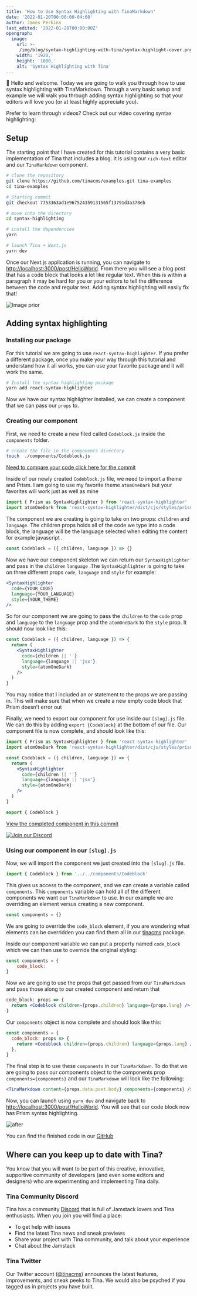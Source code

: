 ```yaml
---
title: 'How to Use Syntax Highlighting with TinaMarkdown'
date: '2022-01-20T00:00:00-04:00'
author: James Perkins
last_edited: '2022-01-20T00:00:00Z'
opengraph:
  image:
    url: >-
     /img/blog/syntax-highlighting-with-tina/syntax-highlight-cover.png
    width: '1920,'
    height: '1080,'
    alt: 'Syntax Highlighting with Tina'
---
```


👋 Hello and welcome. Today we are going to walk you through how to use syntax highlighting with TinaMarkdown. Through a very basic setup and example we will walk you through adding syntax highlighting so that your editors will love you (or at least highly appreciate you).

Prefer to learn through videos? Check out our video covering syntax highlighting:

<Youtube embedSrc="https://www.youtube.com/embed/Qp-7YlGisBM" />

## Setup

The starting point that I have created for this tutorial contains a very basic implementation of Tina that includes a blog. It is using our `rich-text` editor and our `TinaMarkdown` component.

```bash
# clone the repository
git clone https://github.com/tinacms/examples.git tina-examples
cd tina-examples

# Starting commit
git checkout 7753363ad1e967524359131565f13791d3a378eb

# move into the directory
cd syntax-highlighting

# install the dependencies
yarn

# launch Tina + Next.js
yarn dev
```

Once our Next.js application is running, you can navigate to [http://localhost:3000/post/HelloWorld](http://localhost:3000/post/HelloWorld). From there you will see a blog post that has a code block that looks a lot like regular text. When this is within a paragraph it may be hard for you or your editors to tell the difference between the code and regular text. Adding syntax highlighting will easily fix that!

![Image prior](/img/blog/syntax-highlighting-with-tina/before-image.webp)

## Adding syntax highlighting

### Installing our package

For this tutorial we are going to use `react-syntax-highlighter`. If you prefer a different package, once you make your way through this tutorial and understand how it all works, you can use your favorite package and it will work the same.

```bash
# Install the syntax highlighting package
yarn add react-syntax-highlighter
```

Now we have our syntax highlighter installed, we can create a component that we can pass our `props` to.

### Creating our component

First, we need to create a new filed called `Codeblock.js` inside the `components` folder.

```bash
# create the file in the components directory
touch  ./components/Codeblock.js
```

[Need to compare your code click here for the commit](https://github.com/tinacms/examples/commit/cdfbe238aa5510ec699f4b5066daf3dfc5fcb5ae)

Inside of our newly created `Codeblock.js` file, we need to import a theme and Prism. I am going to use my favorite theme `atomOneDark` but your favorites will work just as well as mine

```jsx
import { Prism as SyntaxHighlighter } from 'react-syntax-highlighter'
import atomOneDark from 'react-syntax-highlighter/dist/cjs/styles/prism/material-dark'
```

The component we are creating is going to take on two props: `children` and `language`. The children props holds all of the code we type into a code block, the language will be the language selected when editing the content for example javascript .

```jsx
const Codeblock = ({ children, language }) => {}
```

Now we have our component skeleton we can return our `SyntaxHighlighter` and pass in the `children` `language` .The `SyntaxHighlighter` is going to take on three different props `code`, `language` and `style` for example:

```jsx
<SyntaxHighlighter
  code={YOUR_CODE}
  language={YOUR_LANGUAGE}
  style={YOUR_THEME}
/>
```

So for our component we are going to pass the `children` to the `code` prop and `language` to the `language` prop and the `atomOneDark` to the `style` prop. It should now look like this:

```jsx
const Codeblock = ({ children, language }) => {
  return (
    <SyntaxHighlighter
      code={children || ''}
      language={language || 'jsx'}
      style={atomOneDark}
    />
  )
}
```

You may notice that I included an _or_ statement to the props we are passing in. This will make sure that when we create a new empty code block that Prism doesn’t error out

Finally, we need to export our component for use inside our `[slug].js` file. We can do this by adding `export {Codeblock}` at the bottom of our file. Our component file is now complete, and should look like this:

```jsx
import { Prism as SyntaxHighlighter } from 'react-syntax-highlighter'
import atomOneDark from 'react-syntax-highlighter/dist/cjs/styles/prism/material-dark'

const Codeblock = ({ children, language }) => {
  return (
    <SyntaxHighlighter
      code={children || ''}
      language={language || 'jsx'}
      style={atomOneDark}
    />
  )
}

export { Codeblock }
```

[View the completed component in this commit](https://github.com/tinacms/examples/commit/983d80dd7fa07e29fb0d6802d989e40f260fb95d)

[![Join our Discord](/img/join-discord.png)](https://discord.com/invite/zumN63Ybpf)

### Using our component in our `[slug].js`

Now, we will import the component we just created into the `[slug].js` file.

```jsx
import { Codeblock } from '../../components/Codeblock'
```

This gives us access to the component, and we can create a variable called `components`. This `components` variable can hold all of the different components we want our `TinaMarkdown` to use. In our example we are overriding an element versus creating a new component.

```jsx
const components = {}
```

We are going to override the `code_block` element, if you are wondering what elements can be overridden you can find them all in our [tinacms](https://github.com/tinacms/tinacms) package.

Inside our component variable we can put a property named `code_block` which we can then use to override the original styling:

```jsx
const components = {
    code_block:
}
```

Now we are going to use the props that get passed from our `TinaMarkdown` and pass those along to our created component and return that

```jsx
code_block: props => {
  return <Codeblock children={props.children} language={props.lang} />
}
```

Our `components` object is now complete and should look like this:

```jsx
const components = {
  code_block: props => {
    return <Codeblock children={props.children} language={props.lang} />
  },
}
```

The final step is to use these `components` in our `TinaMarkdown`. To do that we are going to pass our components object to the components prop `components={components}` and our `TinaMarkdown` will look like the following:

```jsx
<TinaMarkdown content={props.data.post.body} components={components} />
```

Now, you can launch using `yarn dev` and navigate back to [http://localhost:3000/post/HelloWorld](http://localhost:3000/post/HelloWorld). You will see that our code block now has Prism syntax highlighting.

![after](/img/blog/syntax-highlighting-with-tina/after-image.webp)

You can find the finished code in our [GitHub](https://github.com/tinacms/examples/tree/main/syntax-highlighting)

## Where can you keep up to date with Tina?

You know that you will want to be part of this creative, innovative, supportive community of developers (and even some editors and designers) who are experimenting and implementing Tina daily.

### Tina Community Discord

Tina has a community [Discord](https://discord.com/invite/zumN63Ybpf) that is full of Jamstack lovers and Tina enthusiasts. When you join you will find a place:

- To get help with issues
- Find the latest Tina news and sneak previews
- Share your project with Tina community, and talk about your experience
- Chat about the Jamstack

### Tina Twitter

Our Twitter account ([@tinacms](https://twitter.com/tinacms)) announces the latest features, improvements, and sneak peeks to Tina. We would also be psyched if you tagged us in projects you have built.
